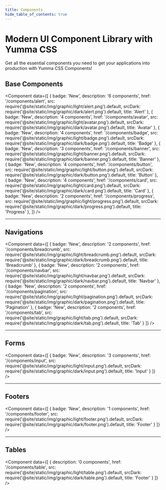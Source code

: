 ```yaml
---
title: Components
hide_table_of_contents: true
---
```



# Modern UI Component Library with Yumma CSS

Get all the essential components you need to get your applications into production with Yumma CSS Components!

## Base Components

<Component
  data={[
    {
      badge: 'New',
      description: '6 components',
      href: '/components/alert',
      src: require('@site/static/img/graphic/light/alert.png').default,
      srcDark: require('@site/static/img/graphic/dark/alert.png').default,
      title: 'Alert'
    },
    {
      badge: 'New',
      description: '4 components',
      href: '/components/avatar',
      src: require('@site/static/img/graphic/light/avatar.png').default,
      srcDark: require('@site/static/img/graphic/dark/avatar.png').default,
      title: 'Avatar'
    },
    {
      badge: 'New',
      description: '4 components',
      href: '/components/badge',
      src: require('@site/static/img/graphic/light/badge.png').default,
      srcDark: require('@site/static/img/graphic/dark/badge.png').default,
      title: 'Badge'
    },
    {
      badge: 'New',
      description: '3 components',
      href: '/components/banner',
      src: require('@site/static/img/graphic/light/banner.png').default,
      srcDark: require('@site/static/img/graphic/dark/banner.png').default,
      title: 'Banner'
    },
    {
      badge: 'New',
      description: '4 components',
      href: '/components/button',
      src: require('@site/static/img/graphic/light/button.png').default,
      srcDark: require('@site/static/img/graphic/dark/button.png').default,
      title: 'Button'
    },
    {
      badge: 'New',
      description: '4 components',
      href: '/components/card',
      src: require('@site/static/img/graphic/light/card.png').default,
      srcDark: require('@site/static/img/graphic/dark/card.png').default,
      title: 'Card'
    },
    {
      badge: 'New',
      description: '2 components',
      href: '/components/progress',
      src: require('@site/static/img/graphic/light/progress.png').default,
      srcDark: require('@site/static/img/graphic/dark/progress.png').default,
      title: 'Progress'
    },
 ]}
/>

---

## Navigations

<Component
 data={[
    {
      badge: 'New',
      description: '2 components',
      href: '/components/breadcrumb',
      src: require('@site/static/img/graphic/light/breadcrumb.png').default,
      srcDark: require('@site/static/img/graphic/dark/breadcrumb.png').default,
      title: 'Breadcrumb'
    },
    {
      badge: 'New',
      description: '2 components',
      href: '/components/navbar',
      src: require('@site/static/img/graphic/light/navbar.png').default,
      srcDark: require('@site/static/img/graphic/dark/navbar.png').default,
      title: 'Navbar'
    },
    {
      badge: 'New',
      description: '2 components',
      href: '/components/pagination',
      src: require('@site/static/img/graphic/light/pagination.png').default,
      srcDark: require('@site/static/img/graphic/dark/pagination.png').default,
      title: 'Pagination'
    },
    {
      badge: 'New',
      description: '2 components',
      href: '/components/tab',
      src: require('@site/static/img/graphic/light/tab.png').default,
      srcDark: require('@site/static/img/graphic/dark/tab.png').default,
      title: 'Tab'
    }
 ]}
/>

---

## Forms

<Component
 data={[
  {
    badge: 'New',
    description: '3 components',
    href: '/components/input',
    src: require('@site/static/img/graphic/light/input.png').default,
    srcDark: require('@site/static/img/graphic/dark/input.png').default,
    title: 'Input'
  }
 ]}
/>

---

## Footers

<Component
 data={[
    {
      badge: 'New',
      description: '1 components',
      href: '/components/footer',
      src: require('@site/static/img/graphic/light/footer.png').default,
      srcDark: require('@site/static/img/graphic/dark/footer.png').default,
      title: 'Footer'
    }
 ]}
/>

---

## Tables

<Component
 data={[
    {
      description: '0 components',
      href: '/components/table',
      src: require('@site/static/img/graphic/light/table.png').default,
      srcDark: require('@site/static/img/graphic/dark/table.png').default,
      title: 'Footer'
    }
 ]}
/>